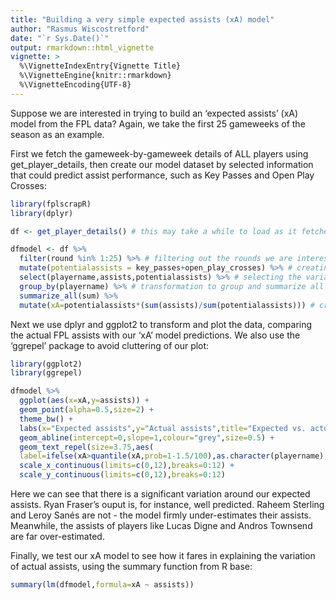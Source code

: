 ```yaml
---
title: "Building a very simple expected assists (xA) model"
author: "Rasmus Wiscostretford"
date: "`r Sys.Date()`"
output: rmarkdown::html_vignette
vignette: >
  %\VignetteIndexEntry{Vignette Title}
  %\VignetteEngine{knitr::rmarkdown}
  %\VignetteEncoding{UTF-8}
---
```


Suppose we are interested in trying to build an 'expected assists' (xA) model from the FPL data? Again, we take the first 25 gameweeks of the season as an example.

First we fetch the gameweek-by-gameweek details of ALL players using get_player_details, then create our model dataset by selected information that could predict assist performance, such as Key Passes and Open Play Crosses:

```r

library(fplscrapR)
library(dplyr)

df <- get_player_details() # this may take a while to load as it fetches ALL player details

dfmodel <- df %>% 
  filter(round %in% 1:25) %>% # filtering out the rounds we are interested in
  mutate(potentialassists = key_passes+open_play_crosses) %>% # creating a new variable that give us a potential indicator for expected assists, namely the number of key passes and open play crosses for each player
  select(playername,assists,potentialassists) %>% # selecting the variables we need for our analysis
  group_by(playername) %>% # transformation to group and summarize all our variables (i.e. the actual and potential assists) at the 'playername' variable level
  summarize_all(sum) %>%
  mutate(xA=potentialassists*(sum(assists)/sum(potentialassists))) # creating a new variable called 'xA' that attempts to predict the actual number of assists based on the relationship (from our data) between the number of assists and key passes+open play cross a player has produced
```

Next we use dplyr and ggplot2 to transform and plot the data, comparing the actual FPL assists with our 'xA' model predictions. We also use the 'ggrepel' package to avoid cluttering of our plot:

```r
library(ggplot2)
library(ggrepel)
```

```r
dfmodel %>% 
  ggplot(aes(x=xA,y=assists)) +
  geom_point(alpha=0.5,size=2) +
  theme_bw() +
  labs(x="Expected assists",y="Actual assists",title="Expected vs. actual assists",subtitle="Season 2018/2019 - Gameweeks 1-25", caption=paste("Data from fplscrapR | ",Sys.Date(),sep="")) +
  geom_abline(intercept=0,slope=1,colour="grey",size=0.5) + 
  geom_text_repel(size=3.75,aes(
  label=ifelse(xA>quantile(xA,prob=1-1.5/100),as.character(playername),ifelse(assists>quantile(assists,prob=1-1.5/100),as.character(playername),"")))) + #
  scale_x_continuous(limits=c(0,12),breaks=0:12) +
  scale_y_continuous(limits=c(0,12),breaks=0:12)
```

Here we can see that there is a significant variation around our expected assists. Ryan Fraser's ouput is, for instance, well predicted. Raheem Sterling and Leroy Sanés are not - the model firmly under-estimates their assists. Meanwhile, the assists of players like Lucas Digne and Andros Townsend are far over-estimated. 

Finally, we test our xA model to see how it fares in explaining the variation of actual assists, using the summary function from R base:

```r
summary(lm(dfmodel,formula=xA ~ assists))
```

